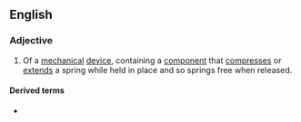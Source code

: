 ==English==

===Adjective===
{{en-adj|head=[[spring]]-[[release]]|-}}

# Of a [[mechanical]] [[device]], containing a [[component]] that [[compress]]es or [[extend]]s a spring while held in place and so springs free when released.

====Derived terms====
* {{l|en|spring-release tin}}